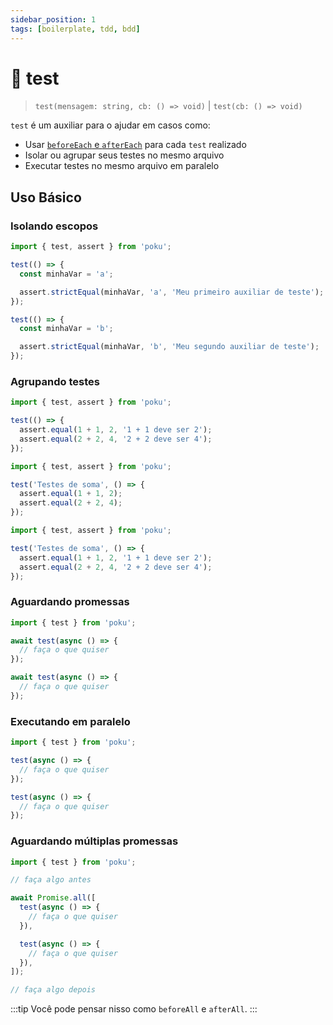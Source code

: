 ```yaml
---
sidebar_position: 1
tags: [boilerplate, tdd, bdd]
---
```


# 🧪 test

> `test(mensagem: string, cb: () => void)` | `test(cb: () => void)`

`test` é um auxiliar para o ajudar em casos como:

- Usar [`beforeEach` e `afterEach`](/docs/documentation/helpers/before-after-each/in-code) para cada `test` realizado
- Isolar ou agrupar seus testes no mesmo arquivo
- Executar testes no mesmo arquivo em paralelo

## Uso Básico

### Isolando escopos

```ts
import { test, assert } from 'poku';

test(() => {
  const minhaVar = 'a';

  assert.strictEqual(minhaVar, 'a', 'Meu primeiro auxiliar de teste');
});

test(() => {
  const minhaVar = 'b';

  assert.strictEqual(minhaVar, 'b', 'Meu segundo auxiliar de teste');
});
```

### Agrupando testes

```ts
import { test, assert } from 'poku';

test(() => {
  assert.equal(1 + 1, 2, '1 + 1 deve ser 2');
  assert.equal(2 + 2, 4, '2 + 2 deve ser 4');
});
```

```ts
import { test, assert } from 'poku';

test('Testes de soma', () => {
  assert.equal(1 + 1, 2);
  assert.equal(2 + 2, 4);
});
```

```ts
import { test, assert } from 'poku';

test('Testes de soma', () => {
  assert.equal(1 + 1, 2, '1 + 1 deve ser 2');
  assert.equal(2 + 2, 4, '2 + 2 deve ser 4');
});
```

### Aguardando promessas

```ts
import { test } from 'poku';

await test(async () => {
  // faça o que quiser
});

await test(async () => {
  // faça o que quiser
});
```

### Executando em paralelo

```ts
import { test } from 'poku';

test(async () => {
  // faça o que quiser
});

test(async () => {
  // faça o que quiser
});
```

### Aguardando múltiplas promessas

```ts
import { test } from 'poku';

// faça algo antes

await Promise.all([
  test(async () => {
    // faça o que quiser
  }),

  test(async () => {
    // faça o que quiser
  }),
]);

// faça algo depois
```

:::tip
Você pode pensar nisso como `beforeAll` e `afterAll`.
:::
